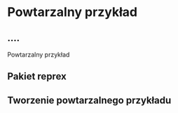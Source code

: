 # Powtarzalny przykład

## ....

Powtarzalny przykład 


## Pakiet **reprex**


## Tworzenie powtarzalnego przykładu

<!-- reprex explained -->

<!-- reprex - co to i po co to -->
<!-- przykład działającego reprex -->
<!-- przykład niedziałającego reprex z winy twórcy -->
<!-- przykład reprex wskazującego na czyjś błąd -->